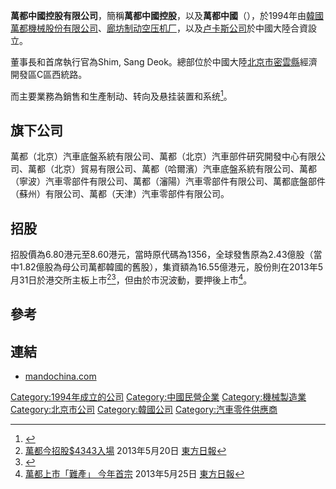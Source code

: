 '''萬都中國控股有限公司'''，簡稱'''萬都中國控股'''，以及'''萬都中國'''（'''{{lang-en|Mando China Holdings Limited}}'''），於1994年由[[韓國萬都機械股份有限公司|韓國萬都機械股份有限公司]]、[[廊坊制动空压机厂|廊坊制动空压机厂]]，以及[[卢卡斯公司|卢卡斯公司]]於中國大陸合資設立。

董事長和首席執行官為Shim, Sang Deok。總部位於中國大陸[[北京市|北京市]][[密雲縣|密雲縣]]經濟開發區C區西統路。

而主要業務為銷售和生產制动、转向及悬挂装置和系统<ref>{{Cite web |url=http://www.mandochina.com/cn/company/01_profile.asp |title=萬都中國控股有限公司簡介 |access-date=2013-05-20 |archive-date=2019-05-01 |archive-url=https://web.archive.org/web/20190501032135/http://www.mandochina.com/cn/company/01_profile.asp |dead-url=no }}</ref>。

==旗下公司==
萬都（北京）汽車底盤系統有限公司、萬都（北京）汽車部件研究開發中心有限公司、萬都（北京）貿易有限公司、萬都（哈爾濱）汽車底盤系統有限公司、萬都（寧波）汽車零部件有限公司、萬都（瀋陽）汽車零部件有限公司、萬都底盤部件（蘇州）有限公司、萬都（天津）汽車零部件有限公司。

==招股==
招股價為6.80港元至8.60港元，當時原代碼為1356，全球發售原為2.43億股（當中1.82億股為母公司萬都韓國的舊股），集資額為16.55億港元，股份則在2013年5月31日於港交所主板上市<ref>[http://orientaldaily.on.cc/cnt/finance/20130520/00202_016.html 萬都今招股$4343入場] {{Wayback|url=http://orientaldaily.on.cc/cnt/finance/20130520/00202_016.html |date=20191113205052 }}2013年5月20日 [[東方日報|東方日報]]</ref><ref>{{Cite web |url=http://www.hkexnews.hk/listedco/listconews/sehk/2013/0520/LTN20130520038_C.pdf |title=萬都中國控股有限公司提供招股資料 |access-date=2013-05-20 |archive-date=2020-11-28 |archive-url=https://web.archive.org/web/20201128193349/https://www1.hkexnews.hk/listedco/listconews/sehk/2013/0520/ltn20130520038_c.pdf |dead-url=no }}</ref>，但由於市況波動，要押後上市<ref>[http://orientaldaily.on.cc/cnt/finance/20130525/00202_046.html 萬都上市「難產」 今年首宗] {{Wayback|url=http://orientaldaily.on.cc/cnt/finance/20130525/00202_046.html |date=20191205042517 }}2013年5月25日 [[東方日報|東方日報]]</ref>。

==參考==
{{reflist}}

==連結==
*[http://www.mandochina.com/ mandochina.com] {{Wayback|url=http://www.mandochina.com/ |date=20190417034508 }}

[[Category:1994年成立的公司|Category:1994年成立的公司]]
[[Category:中國民營企業|Category:中國民營企業]]
[[Category:機械製造業|Category:機械製造業]]
[[Category:北京市公司|Category:北京市公司]]
[[Category:韓國公司|Category:韓國公司]]
[[Category:汽車零件供應商|Category:汽車零件供應商]]